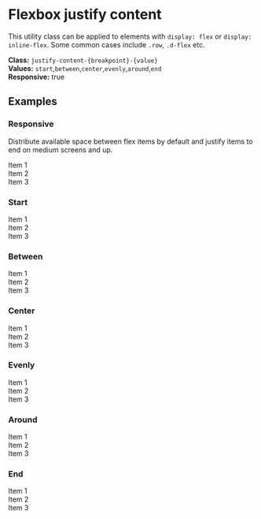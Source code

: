 
<Meta title="Utilities/Flexbox/Justify content" />

# Flexbox justify content

This utility class can be applied to elements with `display: flex` or `display: inline-flex`. Some common cases include `.row`, `.d-flex` etc.

**Class:** `justify-content-{breakpoint}-{value}` <br />
**Values:** `start`,`between`,`center`,`evenly`,`around`,`end` <br />
**Responsive:** true

## Examples

### Responsive

Distribute available space between flex items by default and justify items to end on medium screens and up.

<Canvas>
  <div class="d-flex justify-content-between justify-content-md-end">
    <div class="p-3 border border-info">Item 1</div>
    <div class="p-3 border border-info">Item 2</div>
    <div class="p-3 border border-info">Item 3</div>
  </div>
</Canvas>

### Start

<Canvas>
  <div class="d-flex justify-content-start">
    <div class="p-3 border border-info">Item 1</div>
    <div class="p-3 border border-info">Item 2</div>
    <div class="p-3 border border-info">Item 3</div>
  </div>
</Canvas>

### Between

<Canvas>
  <div class="d-flex justify-content-between">
    <div class="p-3 border border-info">Item 1</div>
    <div class="p-3 border border-info">Item 2</div>
    <div class="p-3 border border-info">Item 3</div>
  </div>
</Canvas>

### Center

<Canvas>
  <div class="d-flex justify-content-center">
    <div class="p-3 border border-info">Item 1</div>
    <div class="p-3 border border-info">Item 2</div>
    <div class="p-3 border border-info">Item 3</div>
  </div>
</Canvas>

### Evenly

<Canvas>
  <div class="d-flex justify-content-evenly">
    <div class="p-3 border border-info">Item 1</div>
    <div class="p-3 border border-info">Item 2</div>
    <div class="p-3 border border-info">Item 3</div>
  </div>
</Canvas>

### Around

<Canvas>
  <div class="d-flex justify-content-around">
    <div class="p-3 border border-info">Item 1</div>
    <div class="p-3 border border-info">Item 2</div>
    <div class="p-3 border border-info">Item 3</div>
  </div>
</Canvas>

### End

<Canvas>
  <div class="d-flex justify-content-end">
    <div class="p-3 border border-info">Item 1</div>
    <div class="p-3 border border-info">Item 2</div>
    <div class="p-3 border border-info">Item 3</div>
  </div>
</Canvas>
